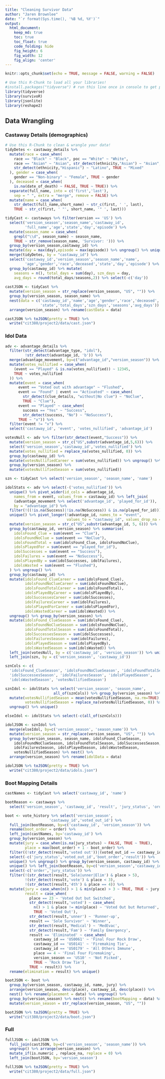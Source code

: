 ```yaml
---
title: "Cleaning Survivor Data"
author: "Jaren Brownlee"
date: "`r format(Sys.time(), '%B %d, %Y')`"
output:
  html_document:  
    keep_md: true
    toc: true
    toc_float: true
    code_folding: hide
    fig_height: 6
    fig_width: 12
    fig_align: 'center'
---
```


```r
knitr::opts_chunk$set(echo = TRUE, message = FALSE, warning = FALSE)
```

```r
# Use this R-Chunk to load all your libraries!
#install.packages("tidyverse") # run this line once in console to get package
library(tidyverse)
library(survivoR)
library(jsonlite)
library(reshape2)
```

## Data Wrangling

### Castaway Details (demographics)
```r
# Use this R-Chunk to clean & wrangle your data!
tidyDetes <- castaway_details %>% 
  mutate(race = case_when(
    race == "Black" ~ "Black", poc == "White" ~ "White",
    race == "Asian" ~ "Asian", str_detect(ethnicity,"Asian") ~ "Asian",
    str_detect(ethnicity,"Hispanic") ~ "Latino", TRUE ~ "Mixed"
  ), gender = case_when(
    gender == "Non-binary" ~ "Female", TRUE ~ gender
  ), deceased = case_when(
    is.na(date_of_death) ~ FALSE, TRUE ~ TRUE)) %>%
  separate(full_name, into = c('first','last'), 
    sep = " ", extra = "merge", remove = FALSE) %>%
  mutate(name = case_when(
    str_detect(full_name,short_name) ~ str_c(first, ' ', last),
    TRUE ~ str_c(first, ' "', short_name, '" ', last)))

tidyCast <- castaways %>% filter(version == 'US') %>%
  select('version_season','season_name','castaway_id',
         'full_name','age','state','day','episode') %>%
  mutate(season_name = case_when(
    grepl("\\d", season_name) ~ season_name,
    TRUE ~ str_remove(season_name, 'Survivor: '))) %>% 
  group_by(version_season,castaway_id) %>%
  mutate(day = max(day),episode = max(episode)) %>% ungroup() %>% unique() %>%
  merge(tidyDetes, by = "castaway_id") %>%
  select('castaway_id','version_season','season_name','name',
         'age','gender','race','deceased','state','day','episode') %>%
  group_by(castaway_id) %>% mutate(
    seasons = n(), total_days = sum(day), szn_days = day,
    avg_days = round(total_days/seasons,2)) %>% select(-c('day'))
  
castJSON <- tidyCast %>%
  mutate(version_season = str_replace(version_season, "US", "")) %>%
  group_by(version_season, season_name) %>%
  nest(data = c('castaway_id','name','age','gender','race','deceased','episode',
                'state','total_days','szn_days','seasons','avg_days')) %>%
  arrange(version_season) %>% rename(castData = data)

castJSON %>% toJSON(pretty = TRUE) %>%
  write("cit380/project2/data/cast.json")
```

### Idol Data
``` r
adv <- advantage_details %>% 
  filter(str_detect(advantage_type, "idol"),
         !str_detect(advantage_id, 'b')) %>%
  merge(advantage_movement, by=c("advantage_id","version_season")) %>%
  mutate(votes_nullified = case_when(
    (event == "Played" & is.na(votes_nullified)) ~ 12345,
    TRUE ~ votes_nullified
  )) %>%
  mutate(event = case_when(
      event == "Voted out with advantage" ~ "Flushed",
      event == "Found" | event == "Activated" ~ case_when(
        str_detect(clue_details, "without|No clue") ~ "NoClue", 
        TRUE ~ "Clue"),
      event == "Played" ~ case_when(
        success == "Yes" ~ "Success",
        str_detect(success, "No") ~ "NoSuccess"), 
      TRUE ~ "x")) %>%
  filter(event != "x") %>%
  select('castaway_id', 'event', 'votes_nullified', 'advantage_id')

votesNull <- adv %>% filter(str_detect(event,"Success")) %>%
  mutate(version_season = str_c("US",substr(advantage_id,5,6))) %>%
  select('version_season','castaway_id','votes_nullified') %>%
  mutate(votes_nullified = replace_na(votes_nullified, 0)) %>%
  group_by(castaway_id) %>% 
  mutate(votesNullifiedCareer = sum(votes_nullified)) %>% ungroup() %>%
  group_by(version_season) %>%
  mutate(votesNullifiedSeason = sum(votes_nullified))

szn <- tidyCast %>% select('version_season', 'season_name', 'name')

idolStats <- adv %>% select(-('votes_nullified')) %>% 
  unique() %>% pivot_wider(id_cols = advantage_id, 
    names_from = event, values_from = castaway_id) %>% left_join(
    (advantage_movement %>% select('advantage_id', 'played_for_id')), 
    by = "advantage_id") %>%
  filter(!((!is.na(Success)|!is.na(NoSuccess)) & is.na(played_for_id))) %>% 
  unique() %>% pivot_longer(!advantage_id, names_to = "event", 
                            values_to = "castaway_id", values_drop_na = TRUE) %>%
  mutate(version_season = str_c("US",substr(advantage_id, 5, 6))) %>%
  group_by(castaway_id, version_season) %>% summarise(
    idolsFound_Clue = sum(event == "Clue"),
    idolsFoundNoClue = sum(event == "NoClue"),
    idolsFoundTotal = sum(idolsFound_Clue, idolsFoundNoClue),
    idolsPlayedFor = sum(event == "played_for_id"),
    idolSuccesses = sum(event == "Success"),
    idolFailures = sum(event == "NoSuccess"),
    idolsPlayedBy = sum(idolSuccesses, idolFailures),
    idolsWasted = sum(event == "Flushed"),
  ) %>% ungroup() %>%
  group_by(castaway_id) %>%
  mutate(idolsFound_ClueCareer = sum(idolsFound_Clue),
         idolsFoundNoClueCareer = sum(idolsFoundNoClue),
         idolsFoundTotalCareer = sum(idolsFoundTotal),
         idolsPlayedByCareer = sum(idolsPlayedBy),
         idolSuccessesCareer = sum(idolSuccesses),
         idolFailuresCareer = sum(idolFailures),
         idolsPlayedForCareer = sum(idolsPlayedFor),
         idolsWastedCareer = sum(idolsWasted)) %>% 
  ungroup() %>% group_by(version_season) %>%
  mutate(idolsFound_ClueSeason = sum(idolsFound_Clue),
         idolsFoundNoClueSeason = sum(idolsFoundNoClue),
         idolsFoundTotalSeason = sum(idolsFoundTotal),
         idolSuccessesSeason = sum(idolSuccesses),
         idolFailuresSeason = sum(idolFailures),
         idolsPlayedSeason = sum(idolsPlayedBy),
         idolsWastedSeason = sum(idolsWasted)) %>%
  left_join(votesNull, by = c('castaway_id', 'version_season')) %>% unique() %>%
  left_join(szn, by = c('version_season', 'castaway_id'))

sznCols <- c(
  'idolsFound_ClueSeason', 'idolsFoundNoClueSeason', 'idolsFoundTotalSeason', 
  'idolSuccessesSeason', 'idolFailuresSeason', 'idolsPlayedSeason', 
  'idolsWastedSeason', 'votesNullifiedSeason')

sznIdol <- idolStats %>% select('version_season', 'season_name', 
                      all_of(sznCols)) %>% group_by(version_season) %>%
  mutate(votesNullifiedSeason = mean(votesNullifiedSeason, na.rm=TRUE),
         votesNullifiedSeason = replace_na(votesNullifiedSeason, 0)) %>%
  ungroup() %>% unique()

elseIdol <- idolStats %>% select(-c(all_of(sznCols)))

idolJSON <- sznIdol %>% 
  merge(elseIdol, by=c('version_season', 'season_name')) %>%
  mutate(version_season = str_replace(version_season, "US", "")) %>%
  group_by(version_season, season_name, idolsFound_ClueSeason, 
    idolsFoundNoClueSeason, idolsFoundTotalSeason, idolSuccessesSeason, 
    idolFailuresSeason, idolsPlayedSeason, idolsWastedSeason, 
    votesNullifiedSeason) %>% nest() %>% 
  arrange(version_season) %>% rename(idolData = data)

idolJSON %>% toJSON(pretty = TRUE) %>%
  write("cit380/project2/data/idols.json")
```

### Boot Mapping Details
``` r
castNames <- tidyCast %>% select('castaway_id', 'name')

bootReason <- castaways %>% 
  select('version_season', 'castaway_id', 'result', 'jury_status', 'order')

boot <- vote_history %>% select('version_season',
                    'castaway_id','voted_out_id') %>%
  full_join(bootReason, by=c('castaway_id', 'version_season')) %>%
  rename(boot_order = order) %>%
  left_join(castNames, by='castaway_id') %>%
  group_by(version_season) %>%
  mutate(jury = case_when(is.na(jury_status) ~ FALSE, TRUE ~ TRUE),
         place = max(boot_order) + 1 - boot_order) %>%
  filter((!str_detect(result,'voted out'))|(voted_out_id == castaway_id)) %>%
  select(-c('jury_status','voted_out_id','boot_order','result')) %>% 
  unique() %>% ungroup() %>% group_by(version_season, castaway_id) %>%
  unique() %>% left_join(bootReason, by=c('version_season','castaway_id')) %>%
  select(-c('order','jury_status')) %>% 
  filter(!(str_detect(result,'Sole|unner|Elim') & place > 5),
         !(str_detect(result,'vote') & place < 3),
         !(str_detect(result,'4th') & place == 4)) %>%
  mutate(jury = case_when(n() > 1 & min(place) > 3 ~ TRUE, TRUE ~ jury),
         result = case_when(
           place == 23 ~ 'Voted Out but Switched',
           str_detect(result,'voted') ~ case_when(
             n() > 1 & place != min(place) ~ 'Voted Out but Returned',
             TRUE ~ 'Voted Out'),
           str_detect(result,'unner') ~ 'Runner-up',
           result == 'Sole Survivor' ~ 'Winner',
           str_detect(result,'Medical') ~ 'MedEvac',
           str_detect(result,'Fam') ~ 'Family Emergency',
           result == 'Eliminated' ~ case_when(
             castaway_id == 'US0061' ~ 'Final Four Rock Draw',
             castaway_id == 'US0141' ~ 'Firemaking Tie',
             castaway_id == 'US0179' ~ 'All Others Immune',
             place == 4 ~ 'Final Four Firemaking',
             version_season == 'US10' ~ 'Not Picked',
             TRUE ~ 'Rock Draw Tie'),
           TRUE ~ result)) %>%
  rename(elimination = result) %>% unique()

bootJSON <- boot %>% 
  group_by(version_season, castaway_id, name, jury) %>%
  arrange(version_season, desc(place), castaway_id, desc(place)) %>%
  nest() %>% rename(placement = data) %>% ungroup() %>%
  group_by(version_season) %>% nest() %>% rename(bootMapping = data) %>%
  mutate(version_season = str_replace(version_season, "US", ""))

bootJSON %>% toJSON(pretty = TRUE) %>%
  write("cit380/project2/data/boot.json")
```

### Full
``` r
fullJSON <- idolJSON %>% 
  full_join(castJSON, by=c('version_season', 'season_name')) %>% 
  ungroup() %>% arrange(version_season) %>% 
  mutate_if(is.numeric , replace_na, replace = 0) %>%
  left_join(bootJSON, by='version_season')

fullJSON %>% toJSON(pretty = TRUE) %>%
  write("cit380/project2/data/full.json")
```